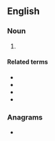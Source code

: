 ==English==
{{wikipedia}}

===Noun===
{{en-noun}}

# {{lb|en|electronics}} {{initialism of|en|[[erasable]] [[programmable]] [[read-only memory]]}}

====Related terms====
* {{l|en|EEPROM}}
* {{l|en|PROM}}
* {{l|en|ROM}}
* {{l|en|flash memory}}

===Anagrams===
* {{anagrams|en|a=emopr|Premo|Prome|moper|proem|remop}}
